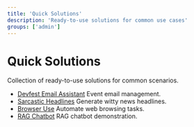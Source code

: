 ```yaml
---
title: 'Quick Solutions'
description: 'Ready-to-use solutions for common use cases'  
groups: ['admin']
---
```


# Quick Solutions

Collection of ready-to-use solutions for common scenarios.

- [Devfest Email Assistant](https://github.com/julep-ai/julep/blob/dev/cookbooks/00-Devfest-Email-Assistant.ipynb)
  Event email management.
- [Sarcastic Headlines](https://github.com/julep-ai/julep/blob/dev/cookbooks/02-sarcastic-news-headline-generator.ipynb)
  Generate witty news headlines.
- [Browser Use](https://github.com/julep-ai/julep/blob/dev/cookbooks/06-browser-use.ipynb)
  Automate web browsing tasks.
- [RAG Chatbot](https://github.com/julep-ai/julep/blob/dev/cookbooks/08-rag-chatbot.ipynb)
  RAG chatbot demonstration.
